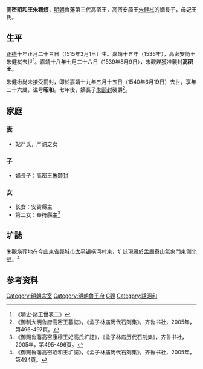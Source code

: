 '''高密昭和王朱觀煐'''{{BD|1515年|3月1日|1540年|6月19日|catIdx=Z朱}}，[[明朝|明朝]]魯藩第三代高密王，高密安简王[[朱健栻|朱健栻]]的嫡長子，母妃王氏。

==生平==
[[正德_(明朝)|正德]]十年正月二十三日（1515年3月1日）生。嘉靖十五年（1536年），高密安简王[[朱健栻|朱健栻]]去世<ref>《明史·諸王世表二》</ref>。[[嘉靖|嘉靖]]十八年七月二十六日（1539年8月9日），朱觀煐獲准襲封'''高密王'''。

朱健楸尚未接受冊封，即於嘉靖十九年五月十五日（1540年6月19日）去世，享年二十六歲，谥号'''昭和'''。七年後，嫡長子[[朱颐封|朱颐封]]襲爵<ref>《御制大明鲁府高密王墓誌》，《孟子林庙历代石刻集》，齐鲁书社，2005年，第496-497頁。</ref>。

==家庭==
===妻===
*妃严氏，严讷之女

===子===
*嫡長子：高密王[[朱颐封|朱颐封]]

===女===
*长女：安貴縣主
*第二女：奉符縣主<ref>《御赐鲁藩高密康穆王妃高氏圹誌》，《孟子林庙历代石刻集》，齐鲁书社，2005年，第495-496頁。</ref>

==圹誌==
朱觀煐葬地在今[[山東省|山東省]][[鄒城市|鄒城市]][[太平镇_(邹城市)|太平镇]]橫河村東，圹誌現藏於[[孟廟|孟廟]]泰山氣象門東側北壁。<ref>《御赐鲁藩高密昭和王圹誌》，《孟子林庙历代石刻集》，齐鲁书社，2005年，第494頁。</ref>
{{Quotation|
[篆蓋]御赐鲁藩高密昭和王圹誌<br>
[誌文]高密昭和王圹誌銘<br>
王讳观煐，乃高密安简王长子。母妃王氏，嫡生于大明正德十年正月二十三日，嘉靖十八年七月二十六日准封高密王爵。册封未到，嘉靖十九年五月十五日以疾薨，享年二十六岁。于嘉靖二十三年四月初一日御赐谥号曰：高密昭和王。妃严氏，乃兖曹邑民严讷之女。子一人颐封，嘉靖二十六年正月十七日册封高密王。女二人，未封。<br>
上闻讣，伤悼，命有司治丧葬如制。王生前孝能继武而德与文同。今兹逝矣，东宫及在京文武官皆致祭焉。以嘉靖二十九年五月二十一日，葬于鲁城南横河东之原。<br>
御制铭曰：呜呼！王以宗室之亲，为国藩辅。荣赐王爵，未及显封。兹以令终，夫复何憾！爰述其概，纳诸幽圹，用垂不朽-{云}-。
}}

==参考资料==
{{cite book|title=《明史》}}
{{reflist|}}

{{s-start}}
{{s-bef|before=父安简王[[朱健栻|朱健栻]]}}
{{s-ttl|title=[[明朝藩王列表_(魯王系)#高密國|明高密國國王]]|years=1539年－1540年}}
{{s-aft|after=子[[朱颐封|朱颐封]]}}
{{end}}

[[Category:明朝宗室|Category:明朝宗室]]
[[Category:明朝魯王府|Category:明朝魯王府]]
[[Category:朱姓|G觀]]
[[Category:諡昭和|Category:諡昭和]]